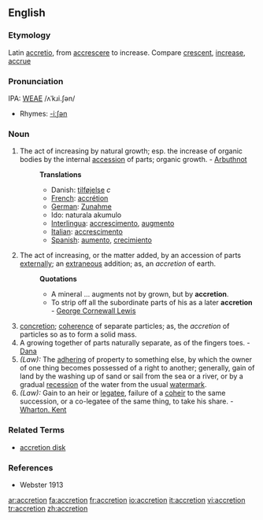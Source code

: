 ==English==
===Etymology===
Latin [[accretio]], from [[accrescere]] to increase. Compare [[crescent]], [[increase]], [[accrue]]

===Pronunciation===
IPA: [[WEAE]] /ʌˈkɹi.ʃən/
*Rhymes: [[Rhymes:English:-iːʃən|-iːʃən]]

===Noun===
#The act of increasing by natural growth; esp. the increase of organic bodies by the internal [[accession]] of parts; organic growth. - [[Arbuthnot]]
#:'''Translations'''
#:*Danish: [[tilføjelse]] ''c''
#:*[[French]]: [[accrétion]]
#:*[[German]]: [[Zunahme]]
#:*Ido: naturala akumulo
#:*[[Interlingua]]: [[accrescimento]], [[augmento]]
#:*[[Italian]]: [[accrescimento]]
#:*[[Spanish]]: [[aumento]], [[crecimiento]] 
#The act of increasing, or the matter added, by an accession of parts [[externally]]; an [[extraneous]] addition; as, an ''accretion'' of earth.
#:'''Quotations'''
#:*A mineral ... augments not by grown, but by '''accretion'''.
#:*To strip off all the subordinate parts of his as a later '''accretion''' - [[w:George Cornewall Lewis|George Cornewall Lewis]]
#[[concretion]]; [[coherence]] of separate particles; as, the ''accretion'' of particles so as to form a solid mass.
#A growing together of parts naturally separate, as of the fingers toes. - [[Dana]]
#''(Law):'' The [[adhering]] of property to something else, by which the owner of one thing becomes possessed of a right to another; generally, gain of land by the washing up of sand or sail from the sea or a river, or by a gradual [[recession]] of the water from the usual [[watermark]]. 
#''(Law):'' Gain to an heir or [[legatee]], failure of a [[coheir]] to the same succession, or a co-legatee of the same thing, to take his share. - [[Wharton. Kent]]

===Related Terms===
* [[accretion disk]]

===References===
*Webster 1913

[[ar:accretion]]
[[fa:accretion]]
[[fr:accretion]]
[[io:accretion]]
[[it:accretion]]
[[vi:accretion]]
[[tr:accretion]]
[[zh:accretion]]